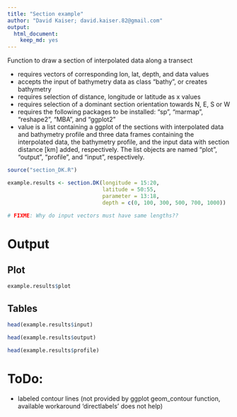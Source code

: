 ```yaml
---
title: "Section example"
author: "David Kaiser; david.kaiser.82@gmail.com"
output:
  html_document:
    keep_md: yes
---
```


Function to draw a section of interpolated data along a transect

 + requires vectors of corresponding lon, lat, depth, and data values
 + accepts the input of bathymetry data as class "bathy", or creates bathymetry
 + requires selection of distance, longitude or latitude as x values
 + requires selection of a dominant section orientation towards N, E, S or W
 + requires the following packages to be installed: "sp", "marmap", "reshape2", "MBA", and "ggplot2"
 + value is a list containing a ggplot of the sections with interpolated data and bathymetry profile and three data frames containing the interpolated data, the bathymetry profile, and the input data with section distance [km] added, respectively.
  The list objects are named "plot", "output", "profile", and "input", respectively.

```r
source("section_DK.R")
```


```r
example.results <- section.DK(longitude = 15:20,
                              latitude = 50:55,
                              parameter = 13:18,
                              depth = c(0, 100, 300, 500, 700, 1000))

# FIXME: Why do input vectors must have same lengths??

```

# Output

## Plot

```r
example.results$plot
```

## Tables

```r
head(example.results$input)

head(example.results$output)

head(example.results$profile)
```


# ToDo:

 + labeled contour lines (not provided by ggplot geom_contour function, available workaround 'directlabels' does not help)